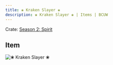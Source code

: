 ```yaml
---
title: ❀ Kraken Slayer ❀
description: ❀ Kraken Slayer ❀ | Items | BCUW
---
```


Crate: [Season 2: Spirit](/crates/season/s2/)

## Item
![❀ Kraken Slayer ❀](https://cdn.bcuw.xyz/2D/spirit/kraken_slayer.png)